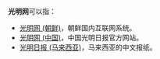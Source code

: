 '''光明网'''可以指：
*[[光明网_(朝鲜)|光明网 (朝鲜)]]，朝鲜国内互联网系统。
*[[光明网_(中国)|光明网 (中国)]]，中国光明日报官方网站。
*[[光明日報_(馬來西亞)|光明日报 (马来西亚)]]，马来西亚的中文报纸。

{{Disambig|Cat=三字组织机构消歧义}}